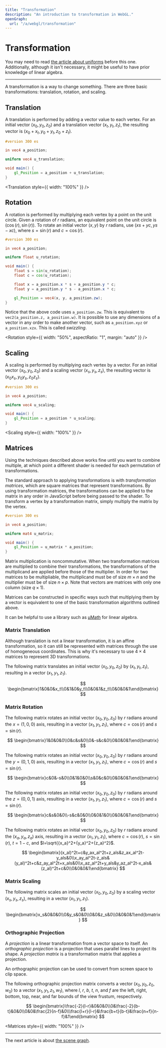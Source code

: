 ```yaml
---
title: "Transformation"
description: "An introduction to transformation in WebGL."
openGraph:
  url: "/a/webgl/transformation"
---
```



# Transformation

You may need to read [the article about uniforms](/a/webgl/uniforms) before this one. Additionally, although it isn't necessary, it might be useful to have prior knowledge of linear algebra.

---

A transformation is a way to change something. There are three basic transformations: translation, rotation, and scaling.

## Translation

A translation is performed by adding a vector value to each vertex. For an initial vector $(x_0,y_0,z_0)$ and a translation vector $(x_t,y_t,z_t)$, the resulting vector is $(x_0+x_t,y_0+y_t,z_0+z_t)$.

```glsl
#version 300 es

in vec4 a_position;

uniform vec4 u_translation;

void main() {
	gl_Position = a_position + u_translation;
}
```

<Translation style={{ width: "100%" }} />

## Rotation

A rotation is performed by multiplying each vertex by a point on the unit circle. Given a rotation of $r$ radians, an equivalent point on the unit circle is $(\cos(r),\sin(r))$. To rotate an initial vector $(x,y)$ by $r$ radians, use $(xs+yc,ys-xc)$, where $s=\sin(r)$ and $c=\cos(r)$.

```glsl
#version 300 es

in vec4 a_position;

uniform float u_rotation;

void main() {
	float s = sin(u_rotation);
	float c = cos(u_rotation);

	float x = a_position.x * s + a_position.y * c;
	float y = a_position.y * s - a_position.x * c;

	gl_Position = vec4(x, y, a_position.zw);
}
```

Notice that the above code uses `a_position.zw`. This is equivalent to `vec2(a_position.z, a_position.w)`. It is possible to use any dimensions of a vector in any order to make another vector, such as `a_position.xyz` or `a_position.xzx`. This is called _swizzling_.

<Rotation style={{ width: "50%", aspectRatio: "1", margin: "auto" }} />

## Scaling

A scaling is performed by multiplying each vertex by a vector. For an initial vector $(x_0,y_0,z_0)$ and a scaling vector $(x_s,y_s,z_s)$, the resulting vector is $(x_0x_s,y_0y_s,z_0z_s)$.

```glsl
#version 300 es

in vec4 a_position;

uniform vec4 u_scaling;

void main() {
	gl_Position = a_position * u_scaling;
}
```

<Scaling style={{ width: "100%" }} />

## Matrices

Using the techniques described above works fine until you want to combine multiple, at which point a different shader is needed for each permutation of transformations.

The standard approach to applying transformations is with _transformation matrices_, which are square matrices that represent transformations. By using transformation matrices, the transformations can be applied to the matrix in any order in JavaScript before being passed to the shader. To transform a vertex by a transformation matrix, simply multiply the matrix by the vertex.

```glsl
#version 300 es

in vec4 a_position;

uniform mat4 u_matrix;

void main() {
	gl_Position = u_matrix * a_position;
}
```

Matrix multiplication is noncommutative. When two transformation matrices are multiplied to combine their transformations, the transformations of the multiplicand are applied before those of the multiplier. In order for two matrices to be multipliable, the multiplicand must be of size $m\times{n}$ and the multiplier must be of size $n\times{p}$. Note that vectors are matrices with only one column (size $q\times{1}$).

Matrices can be constructed in specific ways such that multiplying them by a vector is equivalent to one of the basic transformation algorithms outlined above.

It can be helpful to use a library such as [μMath](https://umath.lakuna.pw/) for linear algebra.

### Matrix Translation

Although translation is not a linear transformation, it is an affine transformation, so it can still be represented with matrices through the use of homogeneous coordinates. This is why it's necessary to use $4\times{4}$ matrices to represent 3D transformations.

The following matrix translates an initial vector $(x_0,y_0,z_0)$ by $(x_t,y_t,z_t)$, resulting in a vector $(x_1,y_1,z_1)$.

$$
\begin{bmatrix}1&0&0&x_t\\0&1&0&y_t\\0&0&1&z_t\\0&0&0&1\end{bmatrix}
$$

### Matrix Rotation

The following matrix rotates an initial vector $(x_0,y_0,z_0)$ by $r$ radians around the $x=(1,0,0)$ axis, resulting in a vector $(x_1,y_1,z_1)$, where $c=\cos(r)$ and $s=\sin(r)$.

$$
\begin{bmatrix}1&0&0&0\\0&c&s&0\\0&-s&c&0\\0&0&0&1\end{bmatrix}
$$

The following matrix rotates an initial vector $(x_0,y_0,z_0)$ by $r$ radians around the $y=(0,1,0)$ axis, resulting in a vector $(x_1,y_1,z_1)$, where $c=\cos(r)$ and $s=\sin(r)$.

$$
\begin{bmatrix}c&0&-s&0\\0&1&0&0\\s&0&c&0\\0&0&0&1\end{bmatrix}
$$

The following matrix rotates an initial vector $(x_0,y_0,z_0)$ by $r$ radians around the $z=(0,0,1)$ axis, resulting in a vector $(x_1,y_1,z_1)$, where $c=\cos(r)$ and $s=\sin(r)$.

$$
\begin{bmatrix}c&s&0&0\\-s&c&0&0\\0&0&1&0\\0&0&0&1\end{bmatrix}
$$

The following matrix rotates an initial vector $(x_0,y_0,z_0)$ by $r$ radians around the $(x_a,y_a,z_a)$ axis, resulting in a vector $(x_1,y_1,z_1)$, where $c=\cos(r)$, $s=\sin(r)$, $t=1-c$, and $l=\sqrt{{x_a}^2+{y_a}^2+{z_a}^2}$.

$$
\begin{bmatrix}(x_al)^2t+c&y_ax_al^2t+z_als&z_ax_al^2t-y_als&0\\x_ay_al^2t-z_als&(y_al)^2t+c&z_ay_al^2t+x_als&0\\x_az_al^2t+y_als&y_az_al^2t-x_als&(z_al)^2t+c&0\\0&0&0&1\end{bmatrix}
$$

### Matrix Scaling

The following matrix scales an initial vector $(x_0,y_0,z_0)$ by a scaling vector $(x_s,y_s,z_s)$, resulting in a vector $(x_1,y_1,z_1)$.

$$
\begin{bmatrix}x_s&0&0&0\\0&y_s&0&0\\0&0&z_s&0\\0&0&0&1\end{bmatrix}
$$

### Orthographic Projection

A _projection_ is a linear transformation from a vector space to itself. An _orthographic projection_ is a projection that uses parallel lines to project its shape. A _projection matrix_ is a transformation matrix that applies a projection.

An orthographic projection can be used to convert from screen space to clip space.

The following orthographic projection matrix converts a vector $(x_0,y_0,z_0,w_0)$ to a vector $(x_1,y_1,z_1,w_1)$, where $l$, $r$, $b$, $t$, $n$, and $f$ are the left, right, bottom, top, near, and far bounds of the view frustum, respectively.

$$
\begin{bmatrix}\frac{-2}{l-r}&0&0&0\\0&\frac{-2}{b-t}&0&0\\0&0&\frac{2}{n-f}&0\\\frac{l+r}{l-r}&\frac{b+t}{b-t}&\frac{n+f}{n-f}&1\end{bmatrix}
$$

<Matrices style={{ width: "100%" }} />

---

The next article is about [the scene graph](/a/webgl/scene-graph).

